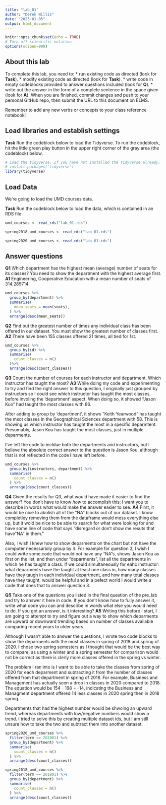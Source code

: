 ```yaml
---
title: "lab_01"
author: "Derek Willis"
date: "2023-01-05"
output: html_document
---
```


```r
knitr::opts_chunk$set(echo = TRUE)
# Turn off scientific notation
options(scipen=999)
```

## About this lab

To complete this lab, you need to: \* run existing code as directed (look for **Task**). \* modify existing code as directed (look for **Task**). \* write code in empty codeblocks provided to answer questions included (look for **Q**). \* write out the answer in the form of a complete sentence in the space given (look for **A**). When you are finished, commit changes and push to your personal GitHub repo, then submit the URL to this document on ELMS.

Remember to add any new verbs or concepts to your class reference notebook!

## Load libraries and establish settings

**Task** Run the codeblock below to load the Tidyverse. To run the codeblock, hit the little green play button in the upper right corner of the gray area (the codeblock) below.

```r
# Load the tidyverse. If you have not installed the tidyverse already, remove the # from the next line and run it first.  
# install.packages('tidyverse')
library(tidyverse)
```

## Load Data

We're going to load the UMD courses data.

**Task** Run the codeblock below to load the data, which is contained in an RDS file.

```r
umd_courses <- read_rds("lab_01.rds")
```
```r
spring2018_umd_courses <- read_rds("lab_01.rds")
```
```r
spring2020_umd_courses <- read_rds("lab_01.rds")
```

## Answer questions

**Q1** Which department has the highest mean (average) number of seats for its classes? You need to show the department with the highest average first.
**A1** Engineering, Cooperative Education with a mean number of seats of 314.285714

```r
umd_courses %>%
  group_by(department) %>%
  summarise(
    mean_seats = mean(seats),
  ) %>%
  arrange(desc(mean_seats))
```

**Q2** Find out the greatest number of times any individual class has been offered in our dataset. You must show the greatest number of classes first.
**A2** There have been 155 classes offered 21 times, all tied for 1st. 

```r
umd_courses %>%
  group_by(id) %>%
  summarise(
    count_classes = n()
  )%>%
  arrange(desc(count_classes))
```

**Q3** Count the number of courses for each instructor and department. Which instructor has taught the most? 
**A3** While doing my code and experimenting to try and find the right answer to this question, I originally just grouped by instructors so I could see which instructor has taught the most classes, before involing the 'department' aspect. When doing so, it showed "Jason Kuo" had taught the most classes with 66. 

After adding to group by 'department', it shows "Keith Yearwood" has taught the msot classes in the Geographical Sciences department with 58. This is showing us which instructor has taught the most in a specific deparmtent. Presumably, Jason Kou has taught the most classes, just in mutliple deparments. 

I've left the code to incldue both the departments and instructors, but I believe the absolute correct answer to the question is Jason Kou, although that is not reflected in the code I have left before.

```r
umd_courses %>%
  group_by(instructors, department) %>%
  summarise(
    count_classes = n()
  ) %>%
  arrange(desc(count_classes))
```


**Q4** Given the results for Q3, what would have made it easier to find the answer? You don't have to know _how_ to accomplish this; I want you to describe in words what would make the answer easier to see.
**A4** First, it would be nice to abolish all of the "NA" blocks out of our dataset. I know completley removing them from the dataframe would mess everything else up, but it wold be nice to be able to search for what were looking for and have some line of code that says "disregard or don't show me resuts that have "NA" in them." 

Also, I wish I knew how to show deparments on the chart but not have the computer necessarioly group by it. For example for question 3, I wish I could write some code that would not have any "NA"s, shows Jason Kou as first on the list, and then under "deparments", list all the departments in which he has taught a class. If we could simultaneously for eahc instructor: what deparments have the taught at least one class in, how many classes have they taugh in each individual department, and how many total classes have they taught, would be helpful and in a pefect world I would write a code that does that to answer question 3. 

**Q5** Take one of the questions you listed in the final question of the pre_lab and try to answer it here in code. If you don't know how to fully answer it, write what code you can and describe in words what else you would need to do. If you got an answer, is it interesting?
**A5** Writing this before I start, I am going to attempt to try and figure out a way to show which deparments are upward or downward trending based on number of classes available comparing recent years to older years.

Although I wasn't able to answer the questions, I wrote two code blocks to show the deparments with the most classes in spring of 2018 and spring of 2020. I chose two spring semesters as I thought that would be the best way to compare, as using a winter and a spring semester for comparison would not be correct as there is clerly more classes offered in the spring vs winter.

The problem I ran into is I want to be able to take the classes from spring of 2020 for each deparment and subtracting it from the number of classes offered from that department in spring of 2018. For example, Business and Management has actually seen a drop in classes in 2020 compared to 2018. The equation would be 154 - 168 = -14, indicating the Business and Managment department offered 14 less classes in 2020 spring then in 2018 spring.

Departments that had the highest number would be shwoing an upward trend, whereas departments with low/negative numbers would show a trend. I tried to solve this by creating multiple dataset ids, but I am still unsure how to take the two and subtract them into another dataset. 

```r
spring2020_umd_courses %>%
  filter(term == 202001) %>%
  group_by(department) %>%
  summarise(
    count_classes = n()
  ) %>%
  arrange(desc(count_classes))
```

```r
spring2018_umd_courses %>%
  filter(term == 201801) %>%
  group_by(department) %>%
  summarise(
    count_classes = n()
  ) %>%
  arrange(desc(count_classes))
```



